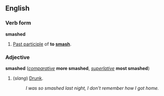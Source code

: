 ==English==
===Verb form===
'''smashed'''

#[[Past participle]] of '''to [[smash]]'''.

===Adjective===
'''smashed''' (''[[comparative]]'' '''more smashed''', ''[[superlative]]'' '''most smashed''')

# (''slang'') [[Drunk]].
#: ''I was so smashed last night, I don't remember how I got home.''